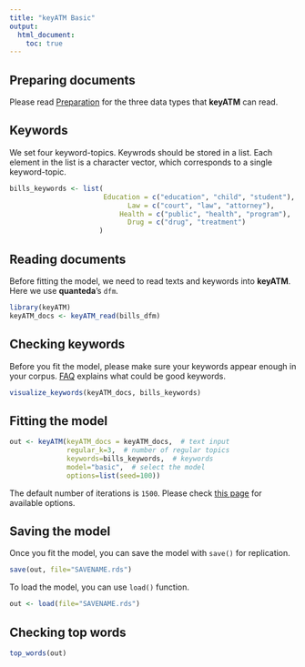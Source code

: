 ```yaml
---
title: "keyATM Basic"
output: 
  html_document:
    toc: true
---
```


## Preparing documents
Please read [Preparation](Preparation.html) for the three data types that **keyATM** can read.

## Keywords

We set four keyword-topics. Keywrods should be stored in a list. Each element in the list is a character vector, which corresponds to a single keyword-topic.
```r
bills_keywords <- list(
                       Education = c("education", "child", "student"),
                             Law = c("court", "law", "attorney"),
                           Health = c("public", "health", "program"),
                             Drug = c("drug", "treatment")
                      )
```


## Reading documents
Before fitting the model, we need to read texts and keywords into **keyATM**. Here we use **quanteda**'s `dfm`.


```r
library(keyATM)
keyATM_docs <- keyATM_read(bills_dfm)
```


## Checking keywords
Before you fit the model, please make sure your keywords appear enough in your corpus. [FAQ](FAQ.html#how-to-select-keywords) explains what could be good keywords.
```r
visualize_keywords(keyATM_docs, bills_keywords)
```



## Fitting the model
```r
out <- keyATM(keyATM_docs = keyATM_docs,  # text input
              regular_k=3,  # number of regular topics
              keywords=bills_keywords,  # keywords
              model="basic",  # select the model
              options=list(seed=100))
```
The default number of iterations is `1500`. Please check [this page](Options.html) for available options.


## Saving the model

Once you fit the model, you can save the model with `save()` for replication.
```r
save(out, file="SAVENAME.rds")
```

To load the model, you can use `load()` function.
```r
out <- load(file="SAVENAME.rds")
```

## Checking top words
```r
top_words(out)
```



